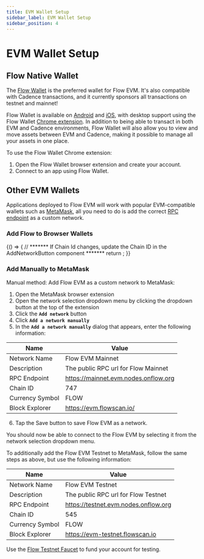 ```yaml
---
title: EVM Wallet Setup
sidebar_label: EVM Wallet Setup
sidebar_position: 4
---
```



# EVM Wallet Setup

## Flow Native Wallet

The [Flow Wallet](https://wallet.flow.com) is the preferred wallet for Flow EVM.  It's also compatible with Cadence transactions, and it currently sponsors all transactions on testnet and mainnet!

Flow Wallet is available on [Android](https://play.google.com/store/apps/details?id=com.flowfoundation.wallet) and [iOS](https://apps.apple.com/ca/app/flow-wallet-nfts-and-crypto/id6478996750), with desktop support using the Flow Wallet [Chrome extension](https://chromewebstore.google.com/detail/flow-reference-wallet/hpclkefagolihohboafpheddmmgdffjm). In addition to being able to transact in both EVM and Cadence environments, Flow Wallet will also allow you to view and move assets between EVM and Cadence, making it possible to manage all your assets in one place.

To use the Flow Wallet Chrome extension:

1. Open the Flow Wallet browser extension and create your account.
2. Connect to an app using Flow Wallet.

## Other EVM Wallets

Applications deployed to Flow EVM will work with popular EVM-compatible wallets such as [MetaMask](https://chromewebstore.google.com/detail/metamask/nkbihfbeogaeaoehlefnkodbefgpgknn), all you need to do is add the correct [RPC endpoint](./networks) as a custom network.

### Add Flow to Browser Wallets

<BrowserOnly>
  {() => {
    // ******* If Chain Id changes, update the Chain ID in the AddNetworkButton component *******
    return <AddNetworkButton />;
  }}
</BrowserOnly>

### Add Manually to MetaMask

Manual method: Add Flow EVM as a custom network to MetaMask:

1. Open the MetaMask browser extension
2. Open the network selection dropdown menu by clicking the dropdown button at the top of the extension
3. Click the **`Add network`** button
4. Click **`Add a network manually`**
5. In the **`Add a network manually`** dialog that appears, enter the following information:

| Name            | Value                                |
| --------------- | ------------------------------------ |
| Network Name    | Flow EVM Mainnet                     |
| Description     | The public RPC url for Flow Mainnet  |
| RPC Endpoint    | https://mainnet.evm.nodes.onflow.org |
| Chain ID        | 747                                  |
| Currency Symbol | FLOW                                 |
| Block Explorer  | https://evm.flowscan.io/             |

6. Tap the Save button to save Flow EVM as a network.

You should now be able to connect to the Flow EVM by selecting it from the network selection dropdown menu.

To additionally add the Flow EVM Testnet to MetaMask, follow the same steps as above, but use the following information:

| Name            | Value                                |
| --------------- | ------------------------------------ |
| Network Name    | Flow EVM Testnet                     |
| Description     | The public RPC url for Flow Testnet  |
| RPC Endpoint    | https://testnet.evm.nodes.onflow.org |
| Chain ID        | 545                                  |
| Currency Symbol | FLOW                                 |
| Block Explorer  | https://evm-testnet.flowscan.io      |

Use the [Flow Testnet Faucet](https://faucet.flow.com/fund-account) to fund your account for testing.

